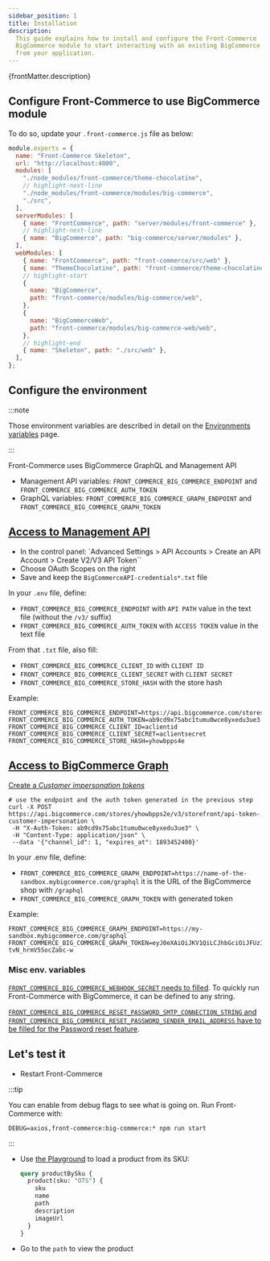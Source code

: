 ```yaml
---
sidebar_position: 1
title: Installation
description:
  This guide explains how to install and configure the Front-Commerce
  BigCommerce module to start interacting with an existing BigCommerce instance
  from your application.
---
```


<p>{frontMatter.description}</p>

## Configure Front-Commerce to use BigCommerce module

To do so, update your `.front-commerce.js` file as below:

```js title=".front-commerce.js"
module.exports = {
  name: "Front-Commerce Skeleton",
  url: "http://localhost:4000",
  modules: [
    "./node_modules/front-commerce/theme-chocolatine",
    // highlight-next-line
    "./node_modules/front-commerce/modules/big-commerce",
    "./src",
  ],
  serverModules: [
    { name: "FrontCommerce", path: "server/modules/front-commerce" },
    // highlight-next-line
    { name: "BigCommerce", path: "big-commerce/server/modules" },
  ],
  webModules: [
    { name: "FrontCommerce", path: "front-commerce/src/web" },
    { name: "ThemeChocolatine", path: "front-commerce/theme-chocolatine/web" },
    // highlight-start
    {
      name: "BigCommerce",
      path: "front-commerce/modules/big-commerce/web",
    },
    {
      name: "BigCommerceWeb",
      path: "front-commerce/modules/big-commerce-web/web",
    },
    // highlight-end
    { name: "Skeleton", path: "./src/web" },
  ],
};
```

## Configure the environment

:::note

Those environment variables are described in detail on the
[Environments variables](/docs/reference/environment-variables#bigcommerce)
page.

:::

Front-Commerce uses BigCommerce GraphQL and Management API

- Management API variables: `FRONT_COMMERCE_BIG_COMMERCE_ENDPOINT` and
  `FRONT_COMMERCE_BIG_COMMERCE_AUTH_TOKEN`
- GraphQL variables: `FRONT_COMMERCE_BIG_COMMERCE_GRAPH_ENDPOINT` and
  `FRONT_COMMERCE_BIG_COMMERCE_GRAPH_TOKEN`

## [Access to Management API](ttps://developer.bigcommerce.com/docs/ZG9jOjIyMDYxMw-v2-and-v3-rest-api-authentication#obtaining-store-api-credentials)

- In the control panel: `Advanced Settings > API Accounts > Create an API
  Account > Create V2/V3 API Token``
- Choose OAuth Scopes on the right
- Save and keep the `BigCommerceAPI-credentials*.txt` file

In your `.env` file, define:

- `FRONT_COMMERCE_BIG_COMMERCE_ENDPOINT` with `API PATH` value in the text file
  (without the `/v3/` suffix)
- `FRONT_COMMERCE_BIG_COMMERCE_AUTH_TOKEN` with `ACCESS TOKEN` value in the text
  file

From that `.txt` file, also fill:

- `FRONT_COMMERCE_BIG_COMMERCE_CLIENT_ID` with `CLIENT ID`
- `FRONT_COMMERCE_BIG_COMMERCE_CLIENT_SECRET` with `CLIENT SECRET`
- `FRONT_COMMERCE_BIG_COMMERCE_STORE_HASH` with the store hash

Example:

```shell title=".env"
FRONT_COMMERCE_BIG_COMMERCE_ENDPOINT=https://api.bigcommerce.com/stores/yhowbpps2e
FRONT_COMMERCE_BIG_COMMERCE_AUTH_TOKEN=ab9cd9x75abc1tumu0wce8yxedu3ue3
FRONT_COMMERCE_BIG_COMMERCE_CLIENT_ID=aclientid
FRONT_COMMERCE_BIG_COMMERCE_CLIENT_SECRET=aclientsecret
FRONT_COMMERCE_BIG_COMMERCE_STORE_HASH=yhowbpps4e
```

## [Access to BigCommerce Graph](https://developer.bigcommerce.com/docs/ZG9jOjIyMDczOQ-overview)

[Create a _Customer impersonation tokens_](https://developer.bigcommerce.com/docs/ZG9jOjIyMDczOQ-overview#customer-impersonation-tokens)

```shell
# use the endpoint and the auth token generated in the previous step
curl -X POST https://api.bigcommerce.com/stores/yhowbpps2e/v3/storefront/api-token-customer-impersonation \
 -H "X-Auth-Token: ab9cd9x75abc1tumu0wce8yxedu3ue3" \
 -H "Content-Type: application/json" \
 --data '{"channel_id": 1, "expires_at": 1893452400}'
```

In your .env file, define:

- `FRONT_COMMERCE_BIG_COMMERCE_GRAPH_ENDPOINT=https://name-of-the-sandbox.mybigcommerce.com/graphql`
  it is the URL of the BigCommerce shop with `/graphql`
- `FRONT_COMMERCE_BIG_COMMERCE_GRAPH_TOKEN` with generated token

Example:

```shell title=".env"
FRONT_COMMERCE_BIG_COMMERCE_GRAPH_ENDPOINT=https://my-sandbox.mybigcommerce.com/graphql
FRONT_COMMERCE_BIG_COMMERCE_GRAPH_TOKEN=eyJ0eXAiOiJKV1QiLCJhbGciOiJFUzI1NiJ9.eyJjaWQiOjEsImNvcnMiOltdLCJlYXQiOjE4OTM0NTI0MDAsImlhdCI6MTY0NjczMTg0NSwiaXNzIjoiQkMiLCJzaWQiOjEwMDIyMjI3OTksInN1YiI6Imp3ZjdsbnNsMnNqYjJpYmYyZGF2b2JkaXF2a3lya2IiLCJzdWJfdHlwZSI6MiwidG9rZW5fdHlwZSI6Mn0.4gQ0s264i1lHVEUpgcpUo20zl1gCE68DtYOoa4P6vwRizoEMZYUAcfQV8TmaoM7LO0f-tvN_hrmV5SocZabc-w
```

### Misc env. variables

[`FRONT_COMMERCE_BIG_COMMERCE_WEBHOOK_SECRET` needs to filled](https://developers.front-commerce.com/docs/bigcommerce/bigcommerce-webhooks).
To quickly run Front-Commerce with BigCommerce, it can be defined to any string.

[`FRONT_COMMERCE_BIG_COMMERCE_RESET_PASSWORD_SMTP_CONNECTION_STRING` and `FRONT_COMMERCE_BIG_COMMERCE_RESET_PASSWORD_SENDER_EMAIL_ADDRESS` have to be filled for the Password reset feature](https://developers.front-commerce.com/docs/bigcommerce/password-reset).

## Let's test it

- Restart Front-Commerce

:::tip

You can enable from debug flags to see what is going on. Run Front-Commerce
with:

```shell
DEBUG=axios,front-commerce:big-commerce:* npm run start
```

:::

- Use [the Playground](http://localhost:4000/playground) to load a product from
  its SKU:
  ```graphql
  query productBySku {
    product(sku: "OTS") {
      sku
      name
      path
      description
      imageUrl
    }
  }
  ```
- Go to the `path` to view the product
